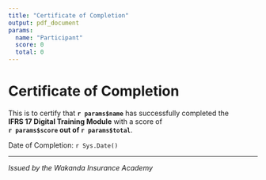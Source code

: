 ```yaml
---
title: "Certificate of Completion"
output: pdf_document
params:
  name: "Participant"
  score: 0
  total: 0
---
```


# Certificate of Completion

This is to certify that **`r params$name`** has successfully completed the  
**IFRS 17 Digital Training Module** with a score of  
**`r params$score` out of `r params$total`**.

Date of Completion: `r Sys.Date()`

---

*Issued by the Wakanda Insurance Academy*
